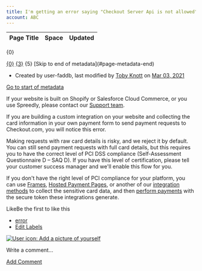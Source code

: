 ```yaml
---
title: I'm getting an error saying "Checkout Server Api is not allowed". What does this mean?
account: ABC
---
```


<table class="aui"> <thead> <tr class="header"> <th class="search-result-title">Page Title</th> <th class="search-result-space">Space</th> <th class="search-result-date">Updated</th> </tr> </thead> </table> <p class="search-result-count">{0}</p> <tr class="search-result"> <td class="search-result-title"><a href="{1}" class="content-type-{2}"><span>{0}</span></a></td> <td class="search-result-space"><a class="space" href="/display/{4}/" title="{3}">{3}</a></td> <td class="search-result-date"><span class="date" title="{6}">{5}</span></td> </tr> [Skip to end of metadata](#page-metadata-end)

*   Created by user-faddb, last modified by [Toby Knott](    /display/~toby.knott
    ) on [Mar 03, 2021](/pages/diffpagesbyversion.action?pageId=721144&selectedPageVersions=4&selectedPageVersions=5 "Show changes")

[Go to start of metadata](#page-metadata-start)

If your website is built on Shopify or Salesforce Cloud Commerce, or you use Spreedly, please contact our [Support team](mailto:support@checkout.com).

If you are building a custom integration on your website and collecting the card information in your own payment form to send payment requests to Checkout.com, you will notice this error.

Making requests with raw card details is risky, and we reject it by default. You can still send payment requests with full card details, but this requires you to have the correct level of PCI DSS compliance (Self-Assessment Questionnaire D – SAQ D). If you have this level of certification, please tell your customer success manager and we'll enable this flow for you.

If you don't have the right level of PCI compliance for your platform, you can use [Frames](/display/DOCS/Frames), [Hosted Payment Pages](/display/DOCS/Hosted+Payments+Page), or another of our [integration methods](/display/DOCS/Integrate) to collect the sensitive card data, and then [perform payments](/display/DOCS/Request+a+card+payment) with the secure token these integrations generate.

LikeBe the first to like this

*   [error](/label/FAQ/error)
*   [Edit Labels](# "Edit Labels (Type 'l')")

[![User icon: Add a picture of yourself](/s/en_GB/7901/abf7b35644d5a5d1d7e4b0969a83e8eb2b569fb5/_/images/icons/profilepics/add_profile_pic.svg)](/users/profile/editmyprofilepicture.action)

Write a comment…

[Add Comment](/pages/viewpage.action?pageId=721144&showComments=true&showCommentArea=true#addcomment)